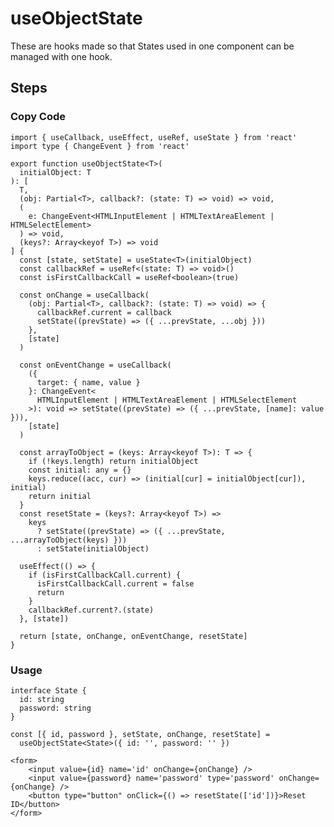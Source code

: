 
<BackTop />

# useObjectState

These are hooks made so that States used in one component can be managed with one hook.

## Steps

<div className='steps'>

### Copy Code

```tsx filename="services/hooks/index.tsx"
import { useCallback, useEffect, useRef, useState } from 'react'
import type { ChangeEvent } from 'react'

export function useObjectState<T>(
  initialObject: T
): [
  T,
  (obj: Partial<T>, callback?: (state: T) => void) => void,
  (
    e: ChangeEvent<HTMLInputElement | HTMLTextAreaElement | HTMLSelectElement>
  ) => void,
  (keys?: Array<keyof T>) => void
] {
  const [state, setState] = useState<T>(initialObject)
  const callbackRef = useRef<(state: T) => void>()
  const isFirstCallbackCall = useRef<boolean>(true)

  const onChange = useCallback(
    (obj: Partial<T>, callback?: (state: T) => void) => {
      callbackRef.current = callback
      setState((prevState) => ({ ...prevState, ...obj }))
    },
    [state]
  )

  const onEventChange = useCallback(
    ({
      target: { name, value }
    }: ChangeEvent<
      HTMLInputElement | HTMLTextAreaElement | HTMLSelectElement
    >): void => setState((prevState) => ({ ...prevState, [name]: value })),
    [state]
  )

  const arrayToObject = (keys: Array<keyof T>): T => {
    if (!keys.length) return initialObject
    const initial: any = {}
    keys.reduce((acc, cur) => (initial[cur] = initialObject[cur]), initial)
    return initial
  }
  const resetState = (keys?: Array<keyof T>) =>
    keys
      ? setState((prevState) => ({ ...prevState, ...arrayToObject(keys) }))
      : setState(initialObject)

  useEffect(() => {
    if (isFirstCallbackCall.current) {
      isFirstCallbackCall.current = false
      return
    }
    callbackRef.current?.(state)
  }, [state])

  return [state, onChange, onEventChange, resetState]
}
```

### Usage

```tsx
interface State {
  id: string
  password: string
}

const [{ id, password }, setState, onChange, resetState] =
  useObjectState<State>({ id: '', password: '' })

<form>
    <input value={id} name='id' onChange={onChange} />
    <input value={password} name='password' type='password' onChange={onChange} />
    <button type="button" onClick={() => resetState(['id'])}>Reset ID</button>
</form>
```

</div>

<Comment />
